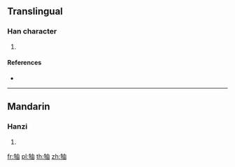 {{character info/new}}
==Translingual==

===Han character===
{{Han char|rn=93|rad=牛|as=05|sn=9|four=25060|canj=HQLW|ids=⿰牜由}}

# {{defn|Han|sort=牛05}}

====References====
* {{Han ref|kx=0699.270|dkj=19983|dj=1112.150|hdz=31807.040|uh=7270|ud=29296|bh=CFBB|bd=53179}}

----

==Mandarin==

===Hanzi===
{{cmn-hanzi|pin=[[yòu]] ([[you4]])|wg=yu<sup>4</sup>}}

# {{defn|lang=cmn|sort=牛05}}

[[fr:牰]]
[[pl:牰]]
[[th:牰]]
[[zh:牰]]